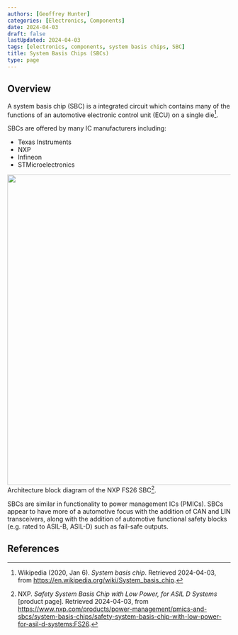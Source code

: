 ```yaml
---
authors: [Geoffrey Hunter]
categories: [Electronics, Components]
date: 2024-04-03
draft: false
lastUpdated: 2024-04-03
tags: [electronics, components, system basis chips, SBC]
title: System Basis Chips (SBCs)
type: page
---
```



## Overview

A system basis chip (SBC) is a integrated circuit which contains many of the functions of an automotive electronic control unit (ECU) on a single die[^wikipedia-system-basic-chip].

SBCs are offered by many IC manufacturers including:

* Texas Instruments
* NXP
* Infineon
* STMicroelectronics


<Image src={nxp_fs26_architecture_block_diagram} width="700px">Architecture block diagram of the NXP FS26 SBC[^nxp-fs26-product-page].</Image>

SBCs are similar in functionality to power management ICs (PMICs). SBCs appear to have more of a automotive focus with the addition of CAN and LIN transceivers, along with the addition of automotive functional safety blocks (e.g. rated to ASIL-B, ASIL-D) such as fail-safe outputs.

## References

[^wikipedia-system-basic-chip]: Wikipedia (2020, Jan 6). _System basis chip_. Retrieved 2024-04-03, from https://en.wikipedia.org/wiki/System_basis_chip.
[^nxp-fs26-product-page]: NXP. _Safety System Basis Chip with Low Power, for ASIL D Systems_ [product page]. Retrieved 2024-04-03, from https://www.nxp.com/products/power-management/pmics-and-sbcs/system-basis-chips/safety-system-basis-chip-with-low-power-for-asil-d-systems:FS26.
